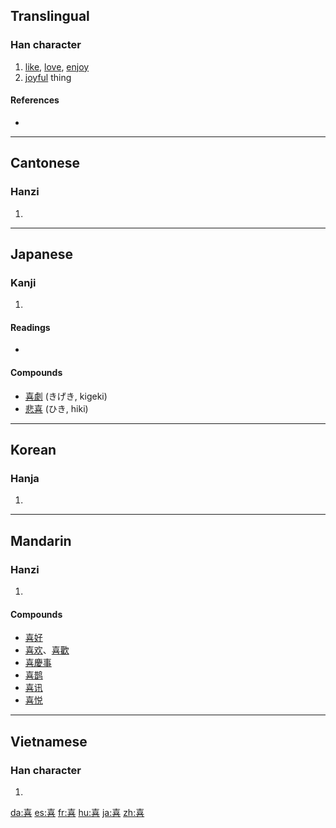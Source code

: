 {{see|憙}}
==Translingual==
{{Han stroke|[[Image:喜-bw.png|thumbnail|center|600 px]]}}

===Han character===
{{Han char|rn=30|rad=口|as=09|sn=12|four=4060<sub>1</sub>|canj=土口廿口 (GRTR)|ids=⿱[[壴]][[口]]}}

# [[like]], [[love]], [[enjoy]]
# [[joyful]] thing

====References====
* {{Han ref|kx=0199.050|dkj=03957|dj=0420.290|hdz=10649.020|uh=559C|ud=21916|bh=B3DF|bd=46047}}

----

==Cantonese==

===Hanzi===
{{yue-hanzi|jyut=hei2|y=hei2}}

# {{defn|Cantonese}}

----

==Japanese==

===Kanji===
{{ja-kanji|grade=4|rs=口09}}

# {{defn|Japanese}}

====Readings====
* {{ja-readings|on=[[き]] (ki), [[し]] (shi)|kun=[[よろこぶ]] (yorokobu), [[よろこび]] (yorokobi)}}

====Compounds====
* [[喜劇]] (きげき, kigeki)
* [[悲喜]] (ひき, hiki)

----

==Korean==

===Hanja===
{{ko-hanja|hangeul=희|rv=hui|mr=hŭi}}

# {{defn|Korean}}

----

==Mandarin==

===Hanzi===
{{cmn-hanzi|pin=[[hè]] ([[he4]]), [[xǐ]] ([[xi3]])|wg=ho<sup>4</sup>, hsi<sup>3</sup>}}

# {{defn|Mandarin}}

====Compounds====
* [[喜好]]
* [[喜欢]]、[[喜歡]]
* [[喜慶事]]
* [[喜鹊]]
* [[喜讯]]
* [[喜悦]]

----

==Vietnamese==

===Han character===
{{vi-hantu|hỉ}}

# {{defn|Vietnamese}}

[[da:喜]]
[[es:喜]]
[[fr:喜]]
[[hu:喜]]
[[ja:喜]]
[[zh:喜]]